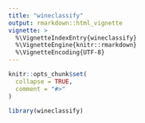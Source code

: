 ```yaml
---
title: "wineclassify"
output: rmarkdown::html_vignette
vignette: >
  %\VignetteIndexEntry{wineclassify}
  %\VignetteEngine{knitr::rmarkdown}
  %\VignetteEncoding{UTF-8}
---
```


```r
knitr::opts_chunk$set(
  collapse = TRUE,
  comment = "#>"
)
```

```r
library(wineclassify)
```
